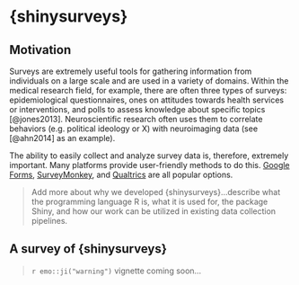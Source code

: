 # {shinysurveys} {#shinysurveys}

## Motivation 

Surveys are extremely useful tools for gathering information from individuals on a large scale and are used in a variety of domains. Within the medical research field, for example, there are often three types of surveys: epidemiological questionnaires, ones on attitudes towards health services or interventions, and polls to assess knowledge about specific topics [@jones2013]. Neuroscientific research often uses them to correlate behaviors (e.g. political ideology or X) with neuroimaging data (see [@ahn2014] as an example).

The ability to easily collect and analyze survey data is, therefore, extremely important. Many platforms provide user-friendly methods to do this. [Google Forms](https://www.google.com/forms/about/), [SurveyMonkey](https://www.surveymonkey.com/), and [Qualtrics](https://www.qualtrics.com/core-xm/survey-software/) are all popular options.

> Add more about why we developed {shinysurveys}...describe what the programming language R is, what it is used for, the package Shiny, and how our work can be utilized in existing data collection pipelines.

## A survey of {shinysurveys} {#survey-of-shinysurveys}

> `r emo::ji("warning")` vignette coming soon...
